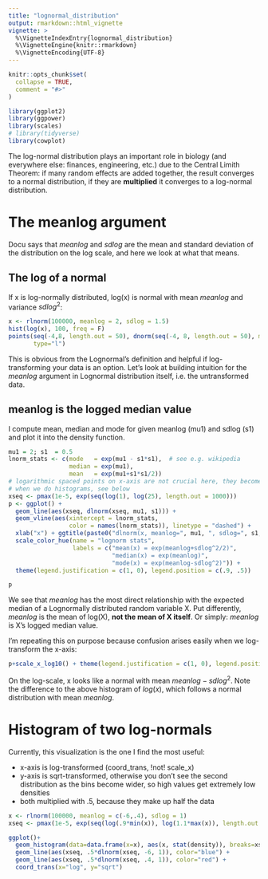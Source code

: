 ```yaml
---
title: "lognormal_distribution"
output: rmarkdown::html_vignette
vignette: >
  %\VignetteIndexEntry{lognormal_distribution}
  %\VignetteEngine{knitr::rmarkdown}
  %\VignetteEncoding{UTF-8}
---
```


```r
knitr::opts_chunk$set(
  collapse = TRUE,
  comment = "#>"
)
```

```r
library(ggplot2)
library(ggpower)
library(scales)
# library(tidyverse)
library(cowplot)
```

The log-normal distribution plays an important role in biology
(and everywhere else: finances, engineering, etc.) due
to the Central Limith Theorem: if many random effects are added together, the 
result converges to a normal distribution, if they are **multiplied** it converges
to a log-normal distribution.

# The meanlog argument
Docu says that *meanlog* and *sdlog* are the mean and standard deviation
of the distribution on the log scale, and here we look at what that means.




## The log of a normal
If x is log-normally distributed, log(x) is normal with mean *meanlog* and 
variance $sdlog^2$:
```r
x <- rlnorm(100000, meanlog = 2, sdlog = 1.5)
hist(log(x), 100, freq = F)
points(seq(-4,8, length.out = 50), dnorm(seq(-4, 8, length.out = 50), mean = 2, sd = 1.5),
       type="l")
```
This is obvious from the Lognormal's definition and helpful if log-transforming
your data is an option.
Let's look at building intuition for the *meanlog* argument in Lognormal
distribution itself, i.e. the untransformed data.


## meanlog is the logged median value

I compute mean, median and mode for given meanlog (mu1) and sdlog (s1) and plot
it into the density function.

```r
mu1 = 2; s1  = 0.5
lnorm_stats <- c(mode   = exp(mu1 - s1*s1),  # see e.g. wikipedia
                 median = exp(mu1),
                 mean   = exp(mu1+s1*s1/2))
# logarithmic spaced points on x-axis are not crucial here, they become useful
# when we do histograms, see below
xseq <- pmax(1e-5, exp(seq(log(1), log(25), length.out = 1000)))
p <- ggplot() +
  geom_line(aes(xseq, dlnorm(xseq, mu1, s1))) +
  geom_vline(aes(xintercept = lnorm_stats,
                 color = names(lnorm_stats)), linetype = "dashed") +
  xlab("x") + ggtitle(paste0("dlnorm(x, meanlog=", mu1, ", sdlog=", s1, ")")) +
  scale_color_hue(name = "lognorm stats",
                  labels = c("mean(x) = exp(meanlog+sdlog^2/2)",
                             "median(x) = exp(meanlog)",
                             "mode(x) = exp(meanlog-sdlog^2)")) +
  theme(legend.justification = c(1, 0), legend.position = c(.9, .5))

p
```

We see that *meanlog* has the most direct relationship with the expected
median of a Lognormally distributed random variable X.
Put differently, *meanlog* is the mean of log(X), **not the mean of X itself**.
Or simply: *meanlog* is X's logged median value.

I'm repeating this on purpose because confusion arises easily when we log-transform
the x-axis:
```r
p+scale_x_log10() + theme(legend.justification = c(1, 0), legend.position = c(.4, .5))
```

On the log-scale, x looks like a normal with mean $meanlog-sdlog^2$.
Note the difference to the above histogram of $log(x)$, which follows a 
normal distribution with mean $meanlog$.



# Histogram of two log-normals

Currently, this visualization is the one I find the most useful:

  * x-axis is log-transformed (coord_trans, !not! scale_x)
  * y-axis is sqrt-transformed, otherwise you don't see the second distribution
  as the bins become wider, so high values get extremely low densities
  * both multiplied with .5, because they make up half the data
  
  
```r
x <- rlnorm(100000, meanlog = c(-6,.4), sdlog = 1)
xseq <- pmax(1e-5, exp(seq(log(.9*min(x)), log(1.1*max(x)), length.out = 100)))

ggplot()+
  geom_histogram(data=data.frame(x=x), aes(x, stat(density)), breaks=xseq) +
  geom_line(aes(xseq, .5*dlnorm(xseq, -6, 1)), color="blue") +
  geom_line(aes(xseq, .5*dlnorm(xseq, .4, 1)), color="red") +
  coord_trans(x="log", y="sqrt")

```


